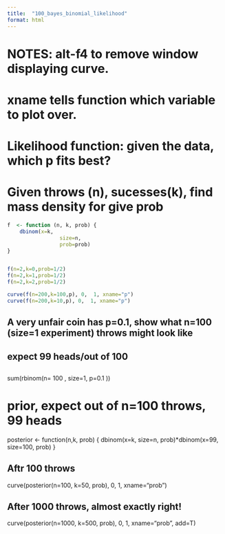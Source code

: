 ```yaml
---
title:  "100_bayes_binomial_likelihood"
format: html
---
```

#

#
#	NOTES:	alt-f4  to remove window displaying curve.
#					xname tells function which variable to plot over.
#					Likelihood function:  given the data, which p fits best?
#
#	Given throws (n), sucesses(k), find mass density for give prob
```r


f  <- function (n, k, prob) {
	dbinom(x=k,
				 size=n,
				 prob=prob)
}


f(n=2,k=0,prob=1/2)
f(n=2,k=1,prob=1/2)
f(n=2,k=2,prob=1/2)

curve(f(n=200,k=100,p), 0,  1, xname="p")
curve(f(n=200,k=10,p), 0,  1, xname="p")


```
##	A very unfair coin has p=0.1, show what n=100  (size=1 experiment) throws might look like 
##	expect 99 heads/out of 100
##
sum(rbinom(n=		100	, size=1, p=0.1	))

#	prior, expect out of n=100 throws, 99 heads
posterior <- function(n,k, prob) {
		dbinom(x=k, size=n, prob)*dbinom(x=99, size=100, prob)
}

##	Aftr 100 throws
curve(posterior(n=100, k=50, prob), 0, 1, xname="prob")

##	After 1000 throws, almost exactly right!
curve(posterior(n=1000, k=500, prob), 0, 1, xname="prob", add=T)


##
